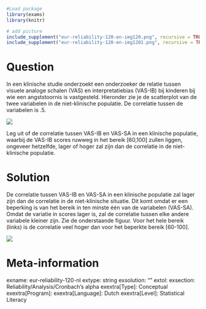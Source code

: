 ```r
#Load package
library(exams)
library(knitr)

# add picture
include_supplement("eur-reliability-120-en-img120.png", recursive = TRUE)
include_supplement("eur-reliability-120-en-img1201.png", recursive = TRUE)
```
Question
========
In een klinische studie onderzoekt een onderzoeker de relatie tussen visuele analoge schalen (VAS) en interpretatiebias (VAS-IB) bij kinderen bij wie een angststoornis is vastgesteld. Hieronder zie je de scatterplot van de twee variabelen in de niet-klinische populatie. De correlatie tussen de variabelen is .5.

![](eur-reliability-120-en-img1201.png)

Leg uit of de correlatie tussen VAS-IB en VAS-SA in een klinische populatie, waarbij de VAS-IB scores ruwweg in het bereik [60,100] zullen liggen, ongeveer hetzelfde, lager of hoger zal zijn dan de correlatie in de niet-klinische populatie.

Solution
========
De correlatie tussen VAS-IB en VAS-SA in een klinische populatie zal lager zijn dan de correlatie in de niet-klinische situatie. Dit komt omdat er een beperking is van het bereik in ten minste één van de variabelen (VAS-SA). Omdat de variatie in scores lager is, zal de correlatie tussen elke andere variabele kleiner zijn. Zie de onderstaande figuur. Voor het hele bereik (links) is de correlatie veel hoger dan voor het beperkte bereik [60-100].

![](eur-reliability-120-en-img120.png)

Meta-information
================
exname: eur-reliability-120-nl
extype: string
exsolution: ""
extol: 
exsection: Reliability/Analysis/Cronbach's alpha
exextra[Type]: Conceptual
exextra[Program]: 
exextra[Language]: Dutch
exextra[Level]: Statistical Literacy
